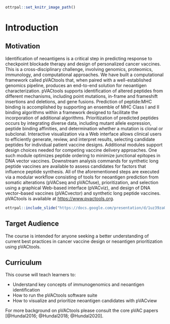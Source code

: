 
```r
ottrpal::set_knitr_image_path()
```

# Introduction

## Motivation

Identification of neoantigens is a critical step in predicting response to checkpoint blockade therapy and design of personalized cancer vaccines. This is a cross-disciplinary challenge, involving genomics, proteomics, immunology, and computational approaches. We have built a computational framework called pVACtools that, when paired with a well-established genomics pipeline, produces an end-to-end solution for neoantigen characterization. pVACtools supports identification of altered peptides from different mechanisms, including point mutations, in-frame and frameshift insertions and deletions, and gene fusions. Prediction of peptide:MHC binding is accomplished by supporting an ensemble of MHC Class I and II binding algorithms within a framework designed to facilitate the incorporation of additional algorithms. Prioritization of predicted peptides occurs by integrating diverse data, including mutant allele expression, peptide binding affinities, and determination whether a mutation is clonal or subclonal. Interactive visualization via a Web interface allows clinical users to efficiently generate, review, and interpret results, selecting candidate peptides for individual patient vaccine designs. Additional modules support design choices needed for competing vaccine delivery approaches. One such module optimizes peptide ordering to minimize junctional epitopes in DNA vector vaccines. Downstream analysis commands for synthetic long peptide vaccines are available to assess candidates for factors that influence peptide synthesis. All of the aforementioned steps are executed via a modular workflow consisting of tools for neoantigen prediction from somatic alterations (pVACseq and pVACfuse), prioritization, and selection using a graphical Web-based interface (pVACviz), and design of DNA vector–based vaccines (pVACvector) and synthetic long peptide vaccines. pVACtools is available at [https://www.pvactools.org](https://www.pvactools.org).


```r
ottrpal::include_slide("https://docs.google.com/presentation/d/1uz39zaObDGKhEVCGzO0JO35CTbC0oRAM0mxgLcMAA9Y/edit#slide=id.g2491f283519_0_0")
```

## Target Audience  

The course is intended for anyone seeking a better understanding of current best practices in cancer vaccine design or neoantigen prioritization using pVACtools.

## Curriculum  

This course will teach learners to:

- Understand key concepts of immunogenomics and neoantigen identification
- How to run the pVACtools software suite
- How to visualize and prioritize neoantigen candidates with pVACview

For more background on pVACtools please consult the core pVAC papers [@Hundal2016; @Hundal2018; @Hundal2020].
